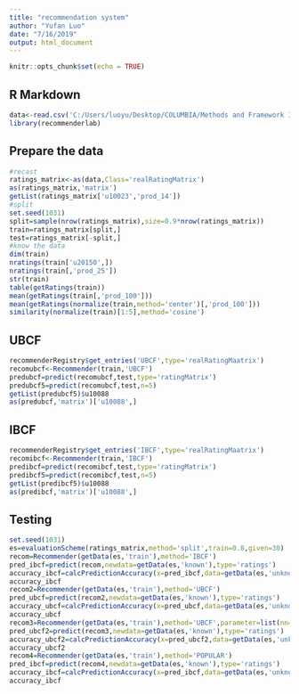 ---
title: "recommendation system"
author: "Yufan Luo"
date: "7/16/2019"
output: html_document
---

```{r setup, include=FALSE}
knitr::opts_chunk$set(echo = TRUE)
```

## R Markdown

```{r}
data<-read.csv('C:/Users/luoyu/Desktop/COLUMBIA/Methods and Framework II/9recommendsystem_homework/product_ratings_data.csv',stringsAsFactors = F)
library(recommenderlab)
```

## Prepare the data

```{r}
#recast
ratings_matrix<-as(data,Class='realRatingMatrix')
as(ratings_matrix,'matrix')  
getList(ratings_matrix['u10023','prod_14'])
#split
set.seed(1031)
split=sample(nrow(ratings_matrix),size=0.9*nrow(ratings_matrix))
train=ratings_matrix[split,]
test=ratings_matrix[-split,]
#know the data
dim(train)
nratings(train['u20150',])
nratings(train[,'prod_25'])
str(train)
table(getRatings(train))
mean(getRatings(train[,'prod_100']))
mean(getRatings(normalize(train,method='center')[,'prod_100']))
similarity(normalize(train)[1:5],method='cosine')
```

## UBCF

```{r}
recommenderRegistry$get_entries('UBCF',type='realRatingMaatrix')
recomubcf<-Recommender(train,'UBCF')
predubcf=predict(recomubcf,test,type='ratingMatrix')
predubcf5=predict(recomubcf,test,n=5)
getList(predubcf5)$u10088
as(predubcf,'matrix')['u10088',]
```

## IBCF

```{r}
recommenderRegistry$get_entries('IBCF',type='realRatingMaatrix')
recomibcf<-Recommender(train,'IBCF')
predibcf=predict(recomibcf,test,type='ratingMatrix')
predibcf5=predict(recomibcf,test,n=5)
getList(predibcf5)$u10088
as(predibcf,'matrix')['u10088',]
```

## Testing

```{r}
set.seed(1031)
es=evaluationScheme(ratings_matrix,method='split',train=0.8,given=30)
recom=Recommender(getData(es,'train'),method='IBCF')
pred_ibcf=predict(recom,newdata=getData(es,'known'),type='ratings')
accuracy_ibcf=calcPredictionAccuracy(x=pred_ibcf,data=getData(es,'unknown'))
accuracy_ibcf
recom2=Recommender(getData(es,'train'),method='UBCF')
pred_ubcf=predict(recom2,newdata=getData(es,'known'),type='ratings')
accuracy_ubcf=calcPredictionAccuracy(x=pred_ubcf,data=getData(es,'unknown'))
accuracy_ubcf
recom3=Recommender(getData(es,'train'),method='UBCF',parameter=list(nn=100))
pred_ubcf2=predict(recom3,newdata=getData(es,'known'),type='ratings')
accuracy_ubcf2=calcPredictionAccuracy(x=pred_ubcf2,data=getData(es,'unknown'))
accuracy_ubcf2
recom4=Recommender(getData(es,'train'),method='POPULAR')
pred_ibcf=predict(recom4,newdata=getData(es,'known'),type='ratings')
accuracy_ibcf=calcPredictionAccuracy(x=pred_ibcf,data=getData(es,'unknown'))
accuracy_ibcf
```

